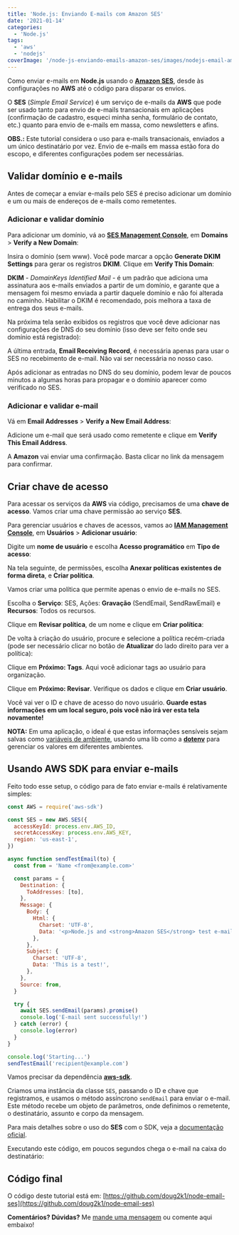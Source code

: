 ```yaml
---
title: 'Node.js: Enviando E-mails com Amazon SES'
date: '2021-01-14'
categories:
  - 'Node.js'
tags:
  - 'aws'
  - 'nodejs'
coverImage: '/node-js-enviando-emails-amazon-ses/images/nodejs-email-amazon-ses.jpg'
---
```


Como enviar e-mails em **Node.js** usando o **[Amazon SES](https://aws.amazon.com/pt/ses/)**, desde às configurações no **AWS** até o código para disparar os envios.

<PostImage
  alt="Node.js: Enviando E-mails com Amazon SES"
  src="/node-js-enviando-emails-amazon-ses/images/nodejs-email-amazon-ses.jpg"
  width="1280"
  height="720"
/>

O **SES** (_Simple Email Service_) é um serviço de e-mails da **AWS** que pode ser usado tanto para envio de e-mails transacionais em aplicações (confirmação de cadastro, esqueci minha senha, formulário de contato, etc.) quanto para envio de e-mails em massa, como newsletters e afins.

**OBS.:** Este tutorial considera o uso para e-mails transacionais, enviados a um único destinatário por vez. Envio de e-mails em massa estão fora do escopo, e diferentes configurações podem ser necessárias.

## Validar domínio e e-mails

Antes de começar a enviar e-mails pelo SES é preciso adicionar um domínio e um ou mais de endereços de e-mails como remetentes.

### Adicionar e validar domínio

Para adicionar um domínio, vá ao [**SES Management Console**](https://console.aws.amazon.com/ses), em **Domains** > **Verify a New Domain**:

<PostImage
  alt="Gerenciamento de domínios do SES Management Console"
  src="/node-js-enviando-emails-amazon-ses/images/ses-add-domain.png"
  width="599"
  height="315"
/>

Insira o domínio (sem www). Você pode marcar a opção **Generate DKIM Settings** para gerar os registros **DKIM**. Clique em **Verify This Domain**:

<PostImage
  alt="Adicionando um novo domínio"
  src="/node-js-enviando-emails-amazon-ses/images/ses-verify-domain.png"
  width="782"
  height="328"
/>

**DKIM** - _DomainKeys Identified Mail_ - é um padrão que adiciona uma assinatura aos e-mails enviados a partir de um domínio, e garante que a mensagem foi mesmo enviada a partir daquele domínio e não foi alterada no caminho. Habilitar o DKIM é recomendado, pois melhora a taxa de entrega dos seus e-mails.

Na próxima tela serão exibidos os registros que você deve adicionar nas configurações de DNS do seu domínio (isso deve ser feito onde seu domínio está registrado):

<PostImage
  alt="Registros DNS a serem adicionados ao domínio"
  src="/node-js-enviando-emails-amazon-ses/images/ses-domain-records.png"
  width="869"
  height="738"
/>

A última entrada, **Email Receiving Record**, é necessária apenas para usar o SES no recebimento de e-mail. Não vai ser necessária no nosso caso.

Após adicionar as entradas no DNS do seu domínio, podem levar de poucos minutos a algumas horas para propagar e o domínio aparecer como verificado no SES.

### Adicionar e validar e-mail

Vá em **Email Addresses** > **Verify a New Email Address**:

<PostImage
  alt="Gerenciamento de endereços de e-mail no SES"
  src="/node-js-enviando-emails-amazon-ses/images/ses-add-email.png"
  width="612"
  height="377"
/>

Adicione um e-mail que será usado como remetente e clique em **Verify This Email Address**.

A **Amazon** vai enviar uma confirmação. Basta clicar no link da mensagem para confirmar.

## Criar chave de acesso

Para acessar os serviços da **AWS** via código, precisamos de uma **chave de acesso**. Vamos criar uma chave permissão ao serviço **SES**.

Para gerenciar usuários e chaves de acessos, vamos ao **[IAM Management Console](https://console.aws.amazon.com/iam)**, em **Usuários** > **Adicionar usuário**:

<PostImage
  alt="Gerenciamento de usuários no IAM"
  src="/node-js-enviando-emails-amazon-ses/images/ses-add-user.png"
  width="612"
  height="306"
/>

Digite um **nome de usuário** e escolha **Acesso programático** em **Tipo de acesso**:

<PostImage
  alt="IAM: adicionando usuário"
  src="/node-js-enviando-emails-amazon-ses/images/iam-add-user.png"
  width="1014"
  height="541"
/>

Na tela seguinte, de permissões, escolha **Anexar políticas existentes de forma direta**, e **Criar política**.

Vamos criar uma política que permite apenas o envio de e-mails no SES.

Escolha o **Serviço**: SES, Ações: **Gravação** (SendEmail, SendRawEmail) e **Recursos**: Todos os recursos.

<PostImage
  alt="IAM: criando política para permitir envio de e-mails pelo SES"
  src="/node-js-enviando-emails-amazon-ses/images/iam-criar-politica.png"
  width="773"
  height="557"
/>

Clique em **Revisar política**, de um nome e clique em **Criar política**:

<PostImage
  alt="IAM: finalizando a criação da política"
  src="/node-js-enviando-emails-amazon-ses/images/iam-criar-politica-2.png"
  width="909"
  height="577"
/>

De volta à criação do usuário, procure e selecione a política recém-criada (pode ser necessário clicar no botão de **Atualizar** do lado direito para ver a política):

<PostImage
  alt="IAM: selecionando a nova política"
  src="/node-js-enviando-emails-amazon-ses/images/iam-criar-usuario-politica.png"
  width="979"
  height="451"
/>

Clique em **Próximo: Tags**. Aqui você adicionar tags ao usuário para organização.

Clique em **Próximo: Revisar**. Verifique os dados e clique em **Criar usuário**.

Você vai ver o ID e chave de acesso do novo usuário. **Guarde estas informações em um local seguro, pois você não irá ver esta tela novamente!**

**NOTA:** Em uma aplicação, o ideal é que estas informações sensíveis sejam salvas como [variáveis de ambiente](https://pt.wikipedia.org/wiki/Vari%C3%A1vel_de_ambiente), usando uma lib como a **[dotenv](https://www.npmjs.com/package/dotenv)** para gerenciar os valores em diferentes ambientes.

## Usando AWS SDK para enviar e-mails

Feito todo esse setup, o código para de fato enviar e-mails é relativamente simples:

```javascript
const AWS = require('aws-sdk')

const SES = new AWS.SES({
  accessKeyId: process.env.AWS_ID,
  secretAccessKey: process.env.AWS_KEY,
  region: 'us-east-1',
})

async function sendTestEmail(to) {
  const from = 'Name <from@example.com>'

  const params = {
    Destination: {
      ToAddresses: [to],
    },
    Message: {
      Body: {
        Html: {
          Charset: 'UTF-8',
          Data: '<p>Node.js and <strong>Amazon SES</strong> test e-mail</p>',
        },
      },
      Subject: {
        Charset: 'UTF-8',
        Data: 'This is a test!',
      },
    },
    Source: from,
  }

  try {
    await SES.sendEmail(params).promise()
    console.log('E-mail sent successfully!')
  } catch (error) {
    console.log(error)
  }
}

console.log('Starting...')
sendTestEmail('recipient@example.com')
```

Vamos precisar da dependência **[aws-sdk](https://www.npmjs.com/package/aws-sdk)**.

Criamos uma instância da classe `SES`, passando o ID e chave que registramos, e usamos o método assíncrono `sendEmail` para enviar o e-mail. Este método recebe um objeto de parâmetros, onde definimos o remetente, o destinatário, assunto e corpo da mensagem.

Para mais detalhes sobre o uso do **SES** com o SDK, veja a [documentação oficial](https://docs.aws.amazon.com/sdk-for-javascript/v3/developer-guide/ses-examples-sending-email.html).

Executando este código, em poucos segundos chega o e-mail na caixa do destinatário:

<PostImage
  alt="E-mail enviado pelo código de exemplo"
  src="/node-js-enviando-emails-amazon-ses/images/node-ses-email-message.png"
  width="498"
  height="260"
/>

## Código final

O código deste tutorial está em: [https://github.com/doug2k1/node-email-ses](https://github.com/doug2k1/node-email-ses)

**Comentários? Dúvidas?** Me [mande uma mensagem](https://www.webdevdrops.com/contact/) ou comente aqui embaixo!
